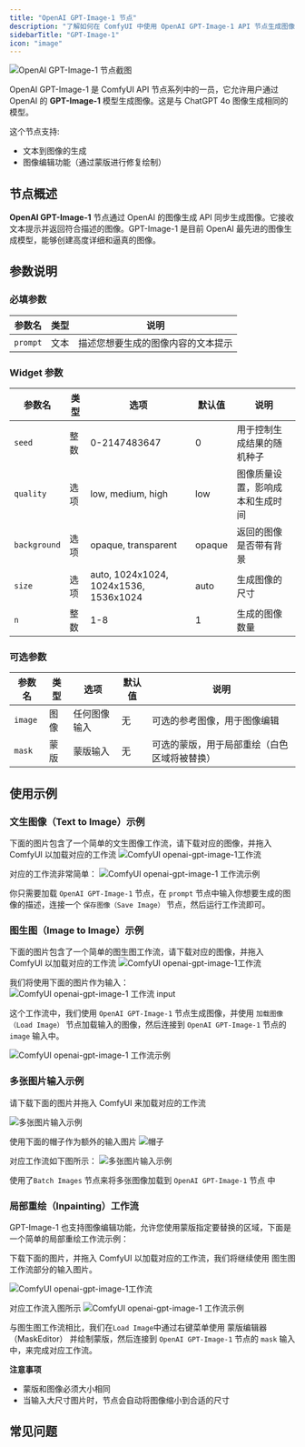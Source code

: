 ```yaml
---
title: "OpenAI GPT-Image-1 节点"
description: "了解如何在 ComfyUI 中使用 OpenAI GPT-Image-1 API 节点生成图像"
sidebarTitle: "GPT-Image-1"
icon: "image"
---
```



![OpenAI GPT-Image-1 节点截图](/images/comfy_core/api_nodes/openai-gpt-image-1.jpg)

OpenAI GPT-Image-1 是 ComfyUI API 节点系列中的一员，它允许用户通过 OpenAI 的 **GPT-Image-1** 模型生成图像。这是与 ChatGPT 4o 图像生成相同的模型。

这个节点支持:
- 文本到图像的生成
- 图像编辑功能（通过蒙版进行修复绘制）

## 节点概述

**OpenAI GPT-Image-1** 节点通过 OpenAI 的图像生成 API 同步生成图像。它接收文本提示并返回符合描述的图像。GPT-Image-1 是目前 OpenAI 最先进的图像生成模型，能够创建高度详细和逼真的图像。

<ReqHint/>

## 参数说明

### 必填参数

| 参数名   | 类型 | 说明                                |
|---------|-----|-------------------------------------|
| `prompt` | 文本 | 描述您想要生成的图像内容的文本提示      |

### Widget 参数

| 参数名        | 类型     | 选项                                | 默认值   | 说明                                         |
|--------------|----------|-------------------------------------|---------|----------------------------------------------|
| `seed`       | 整数     | 0-2147483647                        | 0       | 用于控制生成结果的随机种子                     |
| `quality`    | 选项     | low, medium, high                   | low     | 图像质量设置，影响成本和生成时间               |
| `background` | 选项     | opaque, transparent                 | opaque  | 返回的图像是否带有背景                        |
| `size`       | 选项     | auto, 1024x1024, 1024x1536, 1536x1024 | auto   | 生成图像的尺寸                               |
| `n`          | 整数     | 1-8                                 | 1       | 生成的图像数量                                |

### 可选参数

| 参数名       | 类型     | 选项                                | 默认值   | 说明                                         |
|--------------|----------|-------------------------------------|---------|----------------------------------------------|
| `image`      | 图像     | 任何图像输入                         | 无      | 可选的参考图像，用于图像编辑                  |
| `mask`       | 蒙版     | 蒙版输入                            | 无      | 可选的蒙版，用于局部重绘（白色区域将被替换）    |

## 使用示例

### 文生图像（Text to Image）示例

下面的图片包含了一个简单的文生图像工作流，请下载对应的图像，并拖入 ComfyUI 以加载对应的工作流
![ComfyUI openai-gpt-image-1工作流](https://raw.githubusercontent.com/Comfy-Org/example_workflows/main/api_nodes/GPT-Image-1/text2image.png)

对应的工作流非常简单：
![ComfyUI openai-gpt-image-1 工作流示例](/images/tutorial/api_nodes/openai/gpt-image-1/text2image.jpg)

你只需要加载 `OpenAI GPT-Image-1` 节点，在 `prompt` 节点中输入你想要生成的图像的描述，连接一个 `保存图像（Save Image）` 节点，然后运行工作流即可。


### 图生图（Image to Image）示例

下面的图片包含了一个简单的图生图工作流，请下载对应的图像，并拖入 ComfyUI 以加载对应的工作流
![ComfyUI openai-gpt-image-1工作流](https://raw.githubusercontent.com/Comfy-Org/example_workflows/main/api_nodes/GPT-Image-1/image2image.png)

我们将使用下面的图片作为输入：
![ComfyUI openai-gpt-image-1 工作流 input](https://raw.githubusercontent.com/Comfy-Org/example_workflows/main/api_nodes/GPT-Image-1/input.webp)


这个工作流中，我们使用 `OpenAI GPT-Image-1` 节点生成图像，并使用 `加载图像（Load Image）` 节点加载输入的图像，然后连接到 `OpenAI GPT-Image-1` 节点的 `image` 输入中。

![ComfyUI openai-gpt-image-1 工作流示例](/images/tutorial/api_nodes/openai/gpt-image-1/image2image.jpg)

### 多张图片输入示例

请下载下面的图片并拖入 ComfyUI 来加载对应的工作流

![多张图片输入示例](https://raw.githubusercontent.com/Comfy-Org/example_workflows/main/api_nodes/GPT-Image-1/multiple_image_input.png)

使用下面的帽子作为额外的输入图片
![帽子](https://raw.githubusercontent.com/Comfy-Org/example_workflows/main/api_nodes/GPT-Image-1/hat.webp)

对应工作流如下图所示：
![多张图片输入示例](/images/tutorial/api_nodes/openai/gpt-image-1/multi_images_input.png)

使用了`Batch Images` 节点来将多张图像加载到 `OpenAI GPT-Image-1` 节点 中

### 局部重绘（Inpainting）工作流

GPT-Image-1 也支持图像编辑功能，允许您使用蒙版指定要替换的区域，下面是一个简单的局部重绘工作流示例：

下载下面的图片，并拖入 ComfyUI 以加载对应的工作流，我们将继续使用 图生图工作流部分的输入图片。

![ComfyUI openai-gpt-image-1工作流](https://raw.githubusercontent.com/Comfy-Org/example_workflows/main/api_nodes/GPT-Image-1/inpaint.png)

对应工作流入图所示
![ComfyUI openai-gpt-image-1 工作流示例](/images/tutorial/api_nodes/openai/gpt-image-1/inpaint.jpg)

与图生图工作流相比，我们在`Load Image`中通过右键菜单使用 蒙版编辑器（MaskEditor） 并绘制蒙版，然后连接到 `OpenAI GPT-Image-1` 节点的 `mask` 输入中，来完成对应工作流。

**注意事项**

- 蒙版和图像必须大小相同
- 当输入大尺寸图片时，节点会自动将图像缩小到合适的尺寸

## 常见问题

<Faq/>